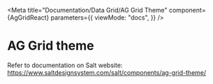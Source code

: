 
<Meta
  title="Documentation/Data Grid/AG Grid Theme"
  component={AgGridReact}
  parameters={{
    viewMode: "docs",
  }}
/>

# AG Grid theme

Refer to documentation on Salt website: https://www.saltdesignsystem.com/salt/components/ag-grid-theme/
